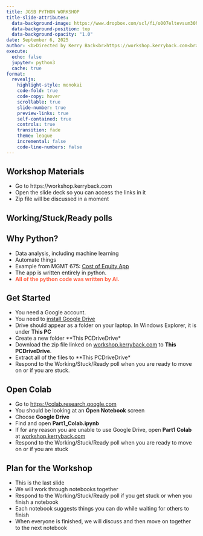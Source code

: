 ```yaml
---
title: JGSB PYTHON WORKSHOP
title-slide-attributes:
  data-background-image: https://www.dropbox.com/scl/fi/o007eltevsum30hq7nurg/mcnair.jpg?rlkey=bv3ircgq8ea877siqo9qt2k5x&dl=1
  data-background-position: top
  data-background-opacity: "1.0"
date: September 6, 2025
author: <b>Directed by Kerry Back<br>https://workshop.kerryback.com<br>Rice University</b>
execute:
  echo: false
  jupyter: python3
  cache: true
format: 
  revealjs:
    highlight-style: monokai
    code-fold: true
    code-copy: hover
    scrollable: true
    slide-number: true
    preview-links: true
    self-contained: true
    controls: true
    transition: fade
    theme: league
    incremental: false
    code-line-numbers: false
---
```


## Workshop Materials

- Go to https://workshop.kerryback.com 
- Open the slide deck so you can access the links in it 
- Zip file will be discussed in a moment

## Working/Stuck/Ready polls


## Why Python?


- Data analysis, including machine learning 
- Automate things 
- Example from MGMT 675: [Cost of Equity App](https://costofequity.koyeb.app/) 
- The app is written entirely in python. 
- [**All of the python code was written by AI.**]{style="color: tomato;"} 




## Get Started

- You need a Google account.
- You need to [install Google Drive](https://support.google.com/drive/answer/10838124?hl=en#d4d_install)  
- Drive should appear as a folder on your laptop.  In Windows Explorer, it is under **This PC**
- Create a new folder **This PC\Google Drive\My Drive\Workshop**
- Download the zip file linked on [workshop.kerryback.com](https://workshop.kerryback.com) to **This PC\Google Drive\My Drive**.
- Extract all of the files to **This PC\Google Drive\My Drive\Workshop**
- Respond to the Working/Stuck/Ready poll when you are ready to move on or if you are stuck.

## Open Colab

- Go to [https://colab.research.google.com](https://colab.research.google.com)
- You should be looking at an **Open Notebook** screen
- Choose **Google Drive**
- Find and open **Part1_Colab.ipynb**
- If for any reason you are unable to use Google Drive, open **Part1 Colab** at [workshop.kerryback.com](https://workshop.kerryback.com)
- Respond to the Working/Stuck/Ready poll when you are ready to move on or if you are stuck

## Plan for the Workshop

- This is the last slide
- We will work through notebooks together 
- Respond to the Working/Stuck/Ready poll if you get stuck or when you finish a notebook
- Each notebook suggests things you can do while waiting for others to finish 
- When everyone is finished, we will discuss and then move on together to the next notebook




